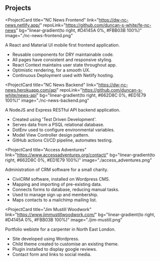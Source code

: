 ## Projects

<ProjectCard
  title="NC News Frontend"
  link="https://dw-nc-news.netlify.app/"
  repoLink="https://github.com/duncan-s-white/fe-nc-news"
  bg="linear-gradient(to right, #D4145A 0%, #FBB03B 100%)"
  image="./nc-news-frontend.png"
>
  A React and Material UI mobile first frontend application.
  <ul sx={{ pl: 0 }}>
    <li>Reusable components for DRY maintainable code.</li>
    <li>All pages have consistent and responsive styling.</li>
    <li>React Context maintains user state throughout app.</li>
    <li>Optimistic rendering, for a smooth UX.</li>
    <li>Continuous Deployment used with Netlify hosting.</li>
  </ul>
</ProjectCard>

<ProjectCard
  title="NC News Backend"
  link="https://dw-nc-news.herokuapp.com/api"
  repoLink="https://github.com/duncan-s-white/news-api"
  bg="linear-gradient(to right, #662D8C 0%, #ED1E79 100%)"
  image="./nc-news-backend.png"
>
  A NodeJS and Express RESTful API backend application.
  <ul>
    <li>Created using 'Test Driven Development'.</li>
    <li>Serves data from a PSQL relational database.</li>
    <li>DotEnv used to configure environmental variables.</li>
    <li>Model View Controller design pattern.</li>
    <li>GitHub actions CI/CD pipeline, automates testing.</li>
  </ul>
</ProjectCard>

<ProjectCard
  title="Access Adventures"
  link="https://www.accessadventures.org/contact/"
  bg="linear-gradient(to right, #662D8C 0%, #ED1E79 100%)"
  image="./access_adventures.png"
>
  Administration of CRM software for a small charity.
  <ul>
    <li>CiviCRM software, installed on Wordpress CMS.</li>
    <li>Mapping and importing of pre-existing data.</li>
    <li>Connects forms to database, reducing manual tasks.</li>
    <li>Used to manage sign up and membership.</li>
    <li>Maps contacts to a mailchimp mailing list.</li>
  </ul>
</ProjectCard>

<ProjectCard
  title="Jim Mustill Woodwork"
  link="https://www.jimmustillwoodwork.com/"
  bg="linear-gradient(to right, #D4145A 0%, #FBB03B 100%)"
  image="./jim-mustill.png"
>
  Portfolio webiste for a carpenter in North East London.
  <ul>
    <li>Site developed using Wordpress.</li>
    <li>Child theme created to customise an existing theme.</li>
    <li>Plugin installed to display google reviews.</li>
    <li>Contact form and links to social media.</li>
  </ul>
</ProjectCard>
